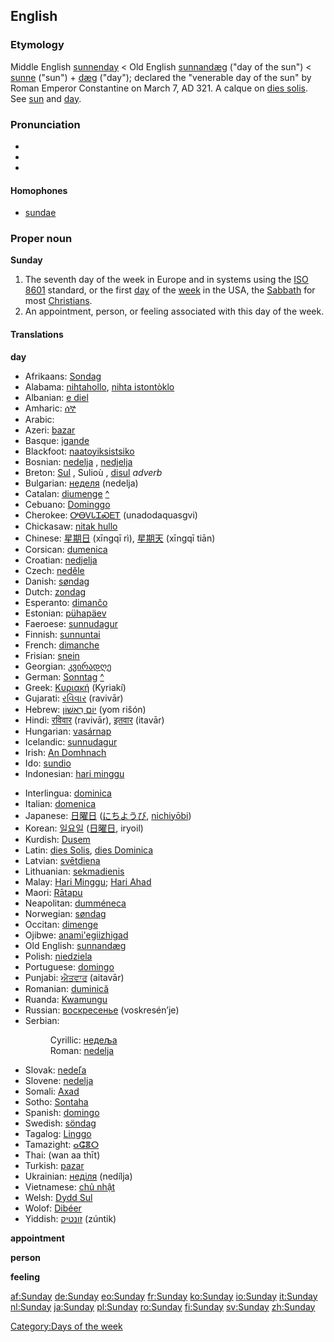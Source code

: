 ==English==

===Etymology===
Middle English [[sunnenday]] < Old English [[sunnandæg]] ("day of the sun") < [[sunne]] ("sun") + [[dæg]] ("day"); declared the "venerable day of the sun" by Roman Emperor Constantine on March 7, AD 321. A calque on [[dies solis]]. See [[sun]] and [[day]].

===Pronunciation===
*{{SAMPA|/"sVndeI/, /"sVndi/}}
*{{IPA|/ˈsʌndeɪ/, /ˈsʌndi/}}
*{{audio|en-us-Sunday.ogg|Audio (US)}}

====Homophones====
*[[sundae]]

===Proper noun===
'''Sunday'''

#The seventh day of the week in Europe and in systems using the [[w:ISO 8601|ISO 8601]] standard, or the first [[day]] of the [[week]] in the USA, the [[Sabbath]] for most [[Christian]]s.
#An appointment, person, or feeling associated with this day of the week.

====Translations====
'''day'''
{{top}}
*Afrikaans: [[Sondag]]
*Alabama: [[nihtahollo]], [[nihta istontòklo]]
*Albanian: [[e diel]]
*Amharic: [[ሰኞ]]
*Arabic: {{ARchar|[[الاحد|الأحد]]}} {{Unicode|(al-’á:ħad)}} {{f}}
*Azeri: [[bazar]]
*Basque: [[igande]]
*Blackfoot: [[naatoyiksistsiko]]
*Bosnian: [[nedelja#Bosnian|nedelja]] {{f}}, [[nedjelja#Bosnian|nedjelja]] {{f}}
*Breton: [[Sul]] {{m}}, Sulioù {{p}}, [[disul]] ''adverb''
*Bulgarian: [[неделя]] (nedelja) {{f}}
*Catalan: [[diumenge]] {{m}} [[:ca:diumenge|^]]
*Cebuano: [[Dominggo]]
*Cherokee: [[ᎤᎾᏙᏓᏆᏍᎬᎢ]] (unadodaquasgvi)
*Chickasaw: [[nitak hullo]]
*Chinese: [[星期日]] (xīngqī rì), [[星期天]] (xīngqī tiān)
*Corsican: [[dumenica]]
*Croatian: [[nedjelja#Croatian|nedjelja]] {{f}}
*Czech: [[neděle]] {{f}}
*Danish: [[søndag]]
*Dutch: [[zondag]] {{m}}
*Esperanto: [[dimanĉo]]
*Estonian: [[pühapäev]]
*Faeroese: [[sunnudagur]] {{m}}
*Finnish: [[sunnuntai]]
*French: [[dimanche]] {{m}}
*Frisian: [[snein]]
*Georgian: [[კვირადღე]] {{IPAchar|(kviradǧe)}}
*German: [[Sonntag]] {{m}} [[:de:Sonntag|^]]
*Greek: [[Κυριακή]] (Kyriakí) {{f}}
*Gujarati: [[રવિવાર]] (ravivār)
*Hebrew: [[יום ראשון|יוֹם רִאשׁוֹן]] {{m}} (yom rišón)
*Hindi: [[रविवार]] (ravivār), [[इतवार]] (itavār)
*Hungarian: [[vasárnap]]
*Icelandic: [[sunnudagur]] {{m}}
*Irish: [[An Domhnach]]
*Ido: [[sundio]]
*Indonesian: [[hari minggu]]
{{mid}}
*Interlingua: [[dominica]]
*Italian: [[domenica]] {{f}}
*Japanese: [[日曜日]] ([[にちようび]], [[nichiyōbi]])
*Korean: [[일요일]] ([[日曜日]], iryoil)
*Kurdish: [[Dusem]]
*Latin: [[dies Solis]], [[dies Dominica]]
*Latvian: [[svētdiena]]
*Lithuanian: [[sekmadienis]]
*Malay: [[Hari Minggu]]; [[Hari Ahad]]
*Maori: [[Rātapu]]
*Neapolitan: [[dumméneca]]
*Norwegian: [[søndag]]
*Occitan: [[dimenge]] {{m}}
*Ojibwe: [[anami'egiizhigad]]
*Old English: [[sunnandæg]] {{m}}
*Polish: [[niedziela]]
*Portuguese: [[domingo]]
*Punjabi: [[ਐਤਵਾਰ]] (aitavār)
*Romanian: [[duminică]] {{f}}
*Ruanda: [[Kwamungu]]
*Russian: [[воскресенье]] (voskresén’je) {{n}}
*Serbian:
*:Cyrillic: [[недеља#Serbian|недеља]] {{f}}
*:Roman: [[nedelja#Serbian|nedelja]] {{f}}
*Slovak: [[nedeľa]] {{f}}
*Slovene: [[nedelja]] {{f}}
*Somali: [[Axad]]
*Sotho: [[Sontaha]]
*Spanish: [[domingo]] {{m}}
*Swedish: [[söndag]]
*Tagalog: [[Linggo]]
*Tamazight: [[ⴰⵛⴻⵔ]]
*Thai: {{THchar|[[วันอาทิตย์]]}} (wan aa thīt)
*Turkish: [[pazar]]
*Ukrainian: [[неділя]] (nedílja) {{f}}
*Vietnamese: [[chủ nhật]]
*Welsh: [[Dydd Sul]]
*Wolof: [[Dibéer]]
*Yiddish: [[זונטיק]] (zúntik)
{{bottom}}

'''appointment'''
{{top}}
{{mid}}
{{bottom}}

'''person'''
{{top}}
{{mid}}
{{bottom}}

'''feeling'''
{{top}}
{{mid}}
{{bottom}}

[[Category:Days of the week]]

[[af:Sunday]]
[[de:Sunday]]
[[eo:Sunday]]
[[fr:Sunday]]
[[ko:Sunday]]
[[io:Sunday]]
[[it:Sunday]]
[[nl:Sunday]]
[[ja:Sunday]]
[[pl:Sunday]]
[[ro:Sunday]]
[[fi:Sunday]]
[[sv:Sunday]]
[[zh:Sunday]]
